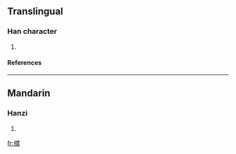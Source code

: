 ==Translingual==
===Han character===
{{Han char|rn=64|rad=手|as=10|sn=13|four=|canj=手廿尸十 (QTSJ)}}
# {{defn|Han|sort=手10}}
====References====
{{Han ref|kx=0446.210|dkj=12473|hdz=31929.020|uh=6411|ud=25617}}
----
==Mandarin==
===Hanzi===
{{cmn-hanzi|pin=[[bàng]] (bang4), [[péng]] (peng2), [[rǒng]] (rong3)|wg=pang<sup>4</sup>, p'eng<sup>2</sup>, jung<sup>3</sup>}}
# {{defn|Mandarin}}

[[fr:搑]]